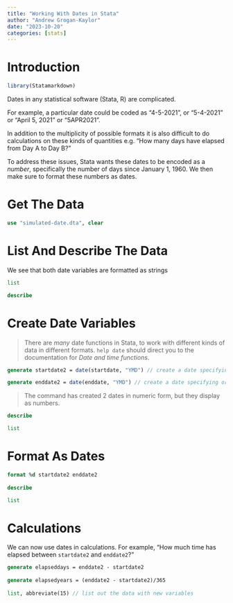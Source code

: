 ```yaml
---
title: "Working With Dates in Stata"
author: "Andrew Grogan-Kaylor"
date: "2023-10-20"
categories: [stats]
---
```


# Introduction

```r

library(Statamarkdown)

```

Dates in any statistical software (Stata, R) are complicated. 

For example, a particular date could be coded as "4-5-2021", or "5-4-2021" or "April 5, 2021" or "5APR2021". 

In addition to the multiplicity of possible formats it is also difficult to do calculations on these kinds of quantities e.g. "How many days have elapsed from Day A to Day B?" 

To address these issues, Stata wants these dates to be encoded as a *number*, specifically the number of days since January 1, 1960. We then make sure to format these numbers as dates.

# Get The Data

```stata

use "simulated-date.dta", clear

```

# List And Describe The Data

We see that both date variables are formatted as strings

```stata

list

describe

```

# Create Date Variables

> There are *many* date functions in Stata, to work with different kinds of data in different formats. `help date` should direct you to the documentation for *Date and time functions*.

```stata

generate startdate2 = date(startdate, "YMD") // create a date specifying order of elements

generate enddate2 = date(enddate, "YMD") // create a date specifying order of elements

```

> The command has created 2 dates in numeric form, but they display as numbers.

```stata

describe

list

```

# Format As Dates

```stata

format %d startdate2 enddate2
	
describe

list

```

# Calculations

We can now use dates in calculations. For example, "How much time has elapsed between `startdate2` and `enddate2`?"	

```stata

generate elapseddays = enddate2 - startdate2
	
generate elapsedyears = (enddate2 - startdate2)/365
	
list, abbreviate(15) // list out the data with new variables

```




	
	




	
